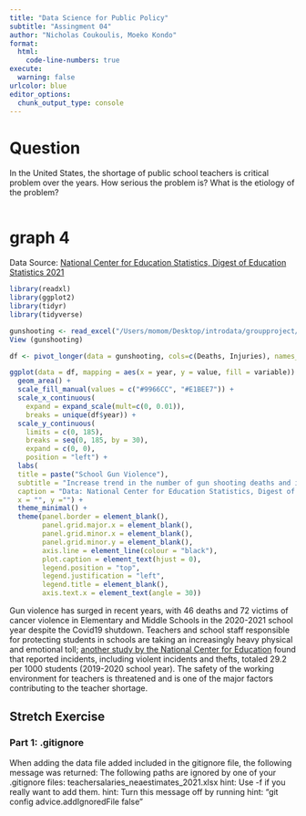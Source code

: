 ```yaml
---
title: "Data Science for Public Policy"
subtitle: "Assingment 04"
author: "Nicholas Coukoulis, Moeko Kondo"
format: 
  html:
    code-line-numbers: true
execute: 
  warning: false
urlcolor: blue
editor_options: 
  chunk_output_type: console
---
```


# Question
In the United States, the shortage of public school teachers is critical problem over the years.
How serious the problem is? What is the etiology of the problem? 

```r

```

# graph 4
Data Source: [National Center for Education Statistics, Digest of Education Statistics 2021](https://nces.ed.gov/programs/digest/d21/tables/dt21_228.12.asp)

```r
library(readxl)
library(ggplot2)
library(tidyr)
library(tidyverse)

gunshooting <- read_excel("/Users/momom/Desktop/introdata/groupproject/Assignment04/gunshooting.xls", 3)
View (gunshooting)

df <- pivot_longer(data = gunshooting, cols=c(Deaths, Injuries), names_to="variable", values_to="value")

ggplot(data = df, mapping = aes(x = year, y = value, fill = variable)) +
  geom_area() +
  scale_fill_manual(values = c("#9966CC", "#E1BEE7")) +
  scale_x_continuous(
    expand = expand_scale(mult=c(0, 0.01)),
    breaks = unique(df$year)) +
  scale_y_continuous(
    limits = c(0, 185),
    breaks = seq(0, 185, by = 30),
    expand = c(0, 0),
    position = "left") +
  labs(
  title = paste("School Gun Violence"),
  subtitle = "Increase trend in the number of gun shooting deaths and injuries in elementary and secondary \nschools from 2000 to 2020. ",
  caption = "Data: National Center for Education Statistics, Digest of Education Statistics 2021",
  x = "", y ="") +
  theme_minimal() +
  theme(panel.border = element_blank(),
        panel.grid.major.x = element_blank(),
        panel.grid.minor.x = element_blank(),
        panel.grid.minor.y = element_blank(),
        axis.line = element_line(colour = "black"),
        plot.caption = element_text(hjust = 0),
        legend.position = "top",
        legend.justification = "left",
        legend.title = element_blank(),
        axis.text.x = element_text(angle = 30))

```

Gun violence has surged in recent years, with 46 deaths and 72 victims of cancer violence in Elementary and Middle Schools in the 2020-2021 school year despite the Covid19 shutdown. Teachers and school staff responsible for protecting students in schools are taking an increasingly heavy physical and emotional toll; [another study by the National Center for Education](https://nces.ed.gov/programs/digest/d21/tables/dt21_229.20.asp) found that reported incidents, including violent incidents and thefts, totaled 29.2 per 1000 students (2019-2020 school year). The safety of the working environment for teachers is threatened and is one of the major factors contributing to the teacher shortage. 


## Stretch Exercise 
### Part 1: .gitignore 
When adding the data file added included in the gitignore file, the following message was returned: 
The following paths are ignored by one of your .gitignore files:
teachersalaries_neaestimates_2021.xlsx
hint: Use -f if you really want to add them.
hint: Turn this message off by running
hint: "git config advice.addIgnoredFile false"


